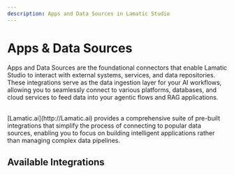 ```yaml
---
description: Apps and Data Sources in Lamatic Studio
---
```



# Apps & Data Sources

Apps and Data Sources are the foundational connectors that enable Lamatic Studio to interact with external systems, services, and data repositories. These integrations serve as the data ingestion layer for your AI workflows, allowing you to seamlessly connect to various platforms, databases, and cloud services to feed data into your agentic flows and RAG applications.

<br/>
[Lamatic.ai](http://Lamatic.ai) provides a comprehensive suite of pre-built integrations that simplify the process of connecting to popular data sources, enabling you to focus on building intelligent applications rather than managing complex data pipelines.

## Available Integrations

<AppsDataSourcesTable />


